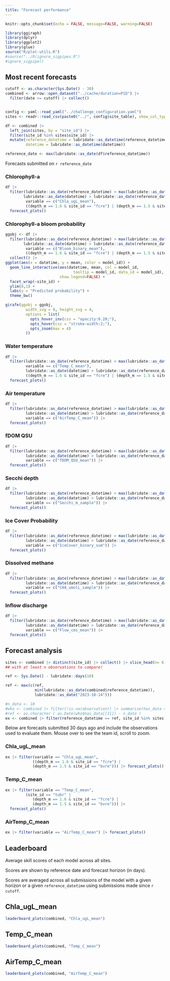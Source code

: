 ```yaml
---
title: "Forecast performance"
---
```


```r
knitr::opts_chunk$set(echo = FALSE, message=FALSE, warning=FALSE)
```

```r
library(ggiraph)
library(dplyr)
library(ggplot2)
library(glue)
source("R/plot-utils.R")
#source("../R/ignore_sigpipes.R")
#ignore_sigpipe()


```

## Most recent forecasts {#sec-performance}


```r
cutoff <- as.character(Sys.Date() - 30)
combined <- arrow::open_dataset("../cache/duration=P1D") |> 
  filter(date >= cutoff) |> collect()


config <- yaml::read_yaml("../challenge_configuration.yaml")
sites <- readr::read_csv(paste0("../", config$site_table), show_col_types = FALSE)

df <- combined |> 
  left_join(sites, by = "site_id") |> 
  filter(site_id %in% sites$site_id) |> 
  mutate(reference_datetime = lubridate::as_datetime(reference_datetime),
         datetime = lubridate::as_datetime(datetime))

reference_date <- max(lubridate::as_date(df$reference_datetime))
```

Forecasts submitted on `r reference_date`

::: panel-tabset

### Chlorophyll-a

```r


df |> 
  filter(lubridate::as_date(reference_datetime) > max(lubridate::as_date(df$reference_datetime)) - lubridate::days(1),
        lubridate::as_date(datetime) > lubridate::as_date(reference_datetime), 
         variable == c("Chla_ugL_mean"),
         ((depth_m == 1.6 & site_id == "fcre") | (depth_m == 1.5 & site_id == "bvre"))) |> 
  forecast_plots()
```

### Chlorophyll-a bloom probability

```r
ggobj <- df |> 
  filter(lubridate::as_date(reference_datetime) > max(lubridate::as_date(df$reference_datetime)) - lubridate::days(1),
        lubridate::as_date(datetime) > lubridate::as_date(reference_datetime), 
         variable == c("Bloom_binary_mean"),
         ((depth_m == 1.6 & site_id == "fcre") | (depth_m == 1.5 & site_id == "bvre"))) |> 
  collect() |>
ggplot(aes(x = datetime, y = mean, color = model_id)) + 
  geom_line_interactive(aes(datetime, mean, col = model_id,
                              tooltip = model_id, data_id = model_id),
                        show.legend=FALSE) +
  facet_wrap(~site_id) +
  ylim(0,1) +
  labs(y = "Predicted probability") +
  theme_bw()

girafe(ggobj = ggobj,
         width_svg = 8, height_svg = 4,
         options = list(
           opts_hover_inv(css = "opacity:0.20;"),
           opts_hover(css = "stroke-width:2;"),
           opts_zoom(max = 4)
         ))
```

### Water temperature

```r
df |> 
  filter(lubridate::as_date(reference_datetime) > max(lubridate::as_date(df$reference_datetime)) - lubridate::days(1),
         variable == c("Temp_C_mean"),
         lubridate::as_date(datetime) > lubridate::as_date(reference_datetime), 
         ((depth_m == 1.6 & site_id == "fcre") | (depth_m == 1.5 & site_id == "bvre"))) |>  
  forecast_plots()
```

### Air temperature

```r
df |> 
  filter(lubridate::as_date(reference_datetime) > max(lubridate::as_date(df$reference_datetime)) - lubridate::days(1),
         lubridate::as_date(datetime) > lubridate::as_date(reference_datetime), 
         variable == c("AirTemp_C_mean")) |> 
  forecast_plots()
```

### fDOM QSU

```r
df |> 
  filter(lubridate::as_date(reference_datetime) > max(lubridate::as_date(df$reference_datetime)) - lubridate::days(1),
         lubridate::as_date(datetime) > lubridate::as_date(reference_datetime), 
         variable == c("fDOM_QSU_mean")) |> 
  forecast_plots()
```

### Secchi depth

```r
df |> 
  filter(lubridate::as_date(reference_datetime) > max(lubridate::as_date(df$reference_datetime)) - lubridate::days(1),
         lubridate::as_date(datetime) > lubridate::as_date(reference_datetime), 
         variable == c("Secchi_m_sample")) |> 
  forecast_plots()
```

### Ice Cover Probability

```r
df |> 
  filter(lubridate::as_date(reference_datetime) > max(lubridate::as_date(df$reference_datetime)) - lubridate::days(1),
         lubridate::as_date(datetime) > lubridate::as_date(reference_datetime), 
         variable == c("IceCover_binary_sum")) |> 
  forecast_plots()
```

### Dissolved methane

```r
df |> 
  filter(lubridate::as_date(reference_datetime) > max(lubridate::as_date(df$reference_datetime)) - lubridate::days(1),
         lubridate::as_date(datetime) > lubridate::as_date(reference_datetime), 
         variable == c("CH4_umolL_sample")) |> 
  forecast_plots()
```


### Inflow discharge

```r
df |> 
  filter(lubridate::as_date(reference_datetime) > max(lubridate::as_date(df$reference_datetime)) - lubridate::days(1),
         lubridate::as_date(datetime) > lubridate::as_date(reference_datetime), 
         variable == c("Flow_cms_mean")) |> 
  forecast_plots()
```

:::

## Forecast analysis

```r
sites <- combined |> distinct(site_id) |> collect() |> slice_head(n= 6) |> pull(site_id)
## with at least n observations to compare!

ref <- Sys.Date() - lubridate::days(10)

ref <- max(c(ref, 
             min(lubridate::as_date(combined$reference_datetime)),
             lubridate::as_date("2023-10-14")))

#n_data <- 10
#who <- combined |> filter(!is.na(observation)) |> summarise(has_data = max(reference_datetime)) |> collect()
#ref <- as.character ( as.Date(who$has_data[[1]]) - n_data )
ex <- combined |> filter(reference_datetime == ref, site_id %in% sites) 

```

Below are forecasts submitted 30 days ago and include the observations used to evaluate them. Mouse over to see the team id, scroll to zoom.

::: panel-tabset

### Chla_ugL_mean

```r
ex |> filter(variable == "Chla_ugL_mean",
            ((depth_m == 1.6 & site_id == "fcre") | 
            (depth_m == 1.5 & site_id == "bvre"))) |> forecast_plots()
```

### Temp_C_mean

```r
ex |> filter(variable == "Temp_C_mean",
         (site_id == "tubr" | 
            (depth_m == 1.6 & site_id == "fcre") | 
            (depth_m == 1.5 & site_id == "bvre"))) |> 
  forecast_plots()
```

### AirTemp_C_mean

```r
ex |> filter(variable == "AirTemp_C_mean") |> forecast_plots()
```
:::

## Leaderboard

Average skill scores of each model across all sites.\

Scores are shown by reference date and forecast horizon (in days).\

Scores are averaged across all submissions of the model with a given horizon or a given `reference_datetime` using submissions made since `r cutoff`.\

::: panel-tabset
## Chla_ugL_mean

```r
leaderboard_plots(combined, "Chla_ugL_mean")
```

## Temp_C_mean

```r
leaderboard_plots(combined, "Temp_C_mean")
```
## AirTemp_C_mean

```r
leaderboard_plots(combined, "AirTemp_C_mean")
```
:::
